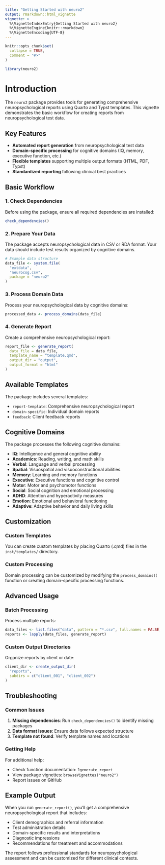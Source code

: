 ```yaml
---
title: "Getting Started with neuro2"
output: rmarkdown::html_vignette
vignette: >
  %\VignetteIndexEntry{Getting Started with neuro2}
  %\VignetteEngine{knitr::rmarkdown}
  %\VignetteEncoding{UTF-8}
---
```


```r
knitr::opts_chunk$set(
  collapse = TRUE,
  comment = "#>"
)
```

```r
library(neuro2)
```

# Introduction

The `neuro2` package provides tools for generating comprehensive neuropsychological reports using Quarto and Typst templates.
This vignette demonstrates the basic workflow for creating reports from neuropsychological test data.

## Key Features

-   **Automated report generation** from neuropsychological test data
-   **Domain-specific processing** for cognitive domains (IQ, memory, executive function, etc.)
-   **Flexible templates** supporting multiple output formats (HTML, PDF, Typst)
-   **Standardized reporting** following clinical best practices

## Basic Workflow

### 1. Check Dependencies

Before using the package, ensure all required dependencies are installed:

```r
check_dependencies()
```

### 2. Prepare Your Data

The package accepts neuropsychological data in CSV or RDA format.
Your data should include test results organized by cognitive domains.

```r
# Example data structure
data_file <- system.file(
  "extdata",
  "neurocog.csv",
  package = "neuro2"
)
```

### 3. Process Domain Data

Process your neuropsychological data by cognitive domains:

```r
processed_data <- process_domains(data_file)
```

### 4. Generate Report

Create a comprehensive neuropsychological report:

```r
report_file <- generate_report(
  data_file = data_file,
  template_name = "template.qmd",
  output_dir = "output",
  output_format = "html"
)
```

## Available Templates

The package includes several templates:

-   `report-template`: Comprehensive neuropsychological report
-   `domain-specific`: Individual domain reports
-   `feedback`: Client feedback reports

## Cognitive Domains

The package processes the following cognitive domains:

-   **IQ**: Intelligence and general cognitive ability
-   **Academics**: Reading, writing, and math skills
-   **Verbal**: Language and verbal processing
-   **Spatial**: Visuospatial and visuoconstructional abilities
-   **Memory**: Learning and memory functions
-   **Executive**: Executive functions and cognitive control
-   **Motor**: Motor and psychomotor functions
-   **Social**: Social cognition and emotional processing
-   **ADHD**: Attention and hyperactivity measures
-   **Emotion**: Emotional and behavioral functioning
-   **Adaptive**: Adaptive behavior and daily living skills

## Customization

### Custom Templates

You can create custom templates by placing Quarto (.qmd) files in the `inst/templates/` directory.

### Custom Processing

Domain processing can be customized by modifying the `process_domains()` function or creating domain-specific processing functions.

## Advanced Usage

### Batch Processing

Process multiple reports:

```r
data_files <- list.files("data", pattern = "*.csv", full.names = FALSE)
reports <- lapply(data_files, generate_report)
```

### Custom Output Directories

Organize reports by client or date:

```r
client_dir <- create_output_dir(
  "reports",
  subdirs = c("client_001", "client_002")
)
```

## Troubleshooting

### Common Issues

1.  **Missing dependencies**: Run `check_dependencies()` to identify missing packages
2.  **Data format issues**: Ensure data follows expected structure
3.  **Template not found**: Verify template names and locations

### Getting Help

For additional help:

-   Check function documentation: `?generate_report`
-   View package vignettes: `browseVignettes("neuro2")`
-   Report issues on GitHub

## Example Output

When you run `generate_report()`, you'll get a comprehensive neuropsychological report that includes:

-   Client demographics and referral information
-   Test administration details
-   Domain-specific results and interpretations
-   Diagnostic impressions
-   Recommendations for treatment and accommodations

The report follows professional standards for neuropsychological assessment and can be customized for different clinical contexts.

